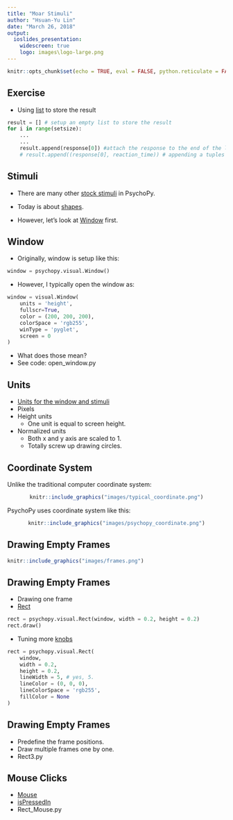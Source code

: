 ```yaml
---
title: "Moar Stimuli"
author: "Hsuan-Yu Lin"
date: "March 26, 2018"
output:
  ioslides_presentation:
    widescreen: true
    logo: images\logo-large.png
---
```


```r
knitr::opts_chunk$set(echo = TRUE, eval = FALSE, python.reticulate = FALSE)
```

## Exercise

- Using [list](https://docs.python.org/2/tutorial/datastructures.html) to store the result
```python
result = [] # setup an empty list to store the result
for i in range(setsize):
    ...
    ...
    result.append(response[0]) #attach the response to the end of the list
    # result.append((response[0], reaction_time)) # appending a tuples
```

## Stimuli

- There are many other [stock stimuli](http://www.psychopy.org/api/visual.html) in PsychoPy. 
- Today is about [shapes](http://www.psychopy.org/api/visual/shapestim.html#psychopy.visual.ShapeStim).

- However, let's look at [Window](http://www.psychopy.org/api/visual/window.html#psychopy.visual.Window) first.

## Window

- Originally, window is setup like this:

```python
window = psychopy.visual.Window()
```

- However, I typically open the window as:
```python
window = visual.Window(
    units = 'height',
    fullscr=True,
    color = (200, 200, 200),
    colorSpace = 'rgb255', 
    winType = 'pyglet',
    screen = 0
)
```
- What does those mean?
- See code: open_window.py

## Units

- [Units for the window and stimuli](http://www.psychopy.org/general/units.html#units)
- Pixels
- Height units
    - One unit is equal to screen height.
- Normalized units
    - Both x and y axis are scaled to 1.
    - Totally screw up drawing circles.
    
## Coordinate System

<div class="columns-2">
Unlike the traditional computer coordinate system:
<center>
```r
knitr::include_graphics("images/typical_coordinate.png")
```
</center>

PsychoPy uses coordinate system like this:
<center>
```r
knitr::include_graphics("images/psychopy_coordinate.png")
```
</center>
</div>

## Drawing Empty Frames
```r
knitr::include_graphics("images/frames.png")
```

## Drawing Empty Frames

- Drawing one frame
- [Rect](http://www.psychopy.org/api/visual/rect.html#psychopy.visual.Rect)

```python
rect = psychopy.visual.Rect(window, width = 0.2, height = 0.2)
rect.draw()
```

- Tuning more [knobs](http://www.psychopy.org/api/visual/shapestim.html#psychopy.visual.ShapeStim)
```python
rect = psychopy.visual.Rect(
    window,
    width = 0.2,
    height = 0.2,
    lineWidth = 5, # yes, 5.
    lineColor = (0, 0, 0),
    lineColorSpace = 'rgb255',
    fillColor = None
)
```

## Drawing Empty Frames

- Predefine the frame positions.
- Draw multiple frames one by one.
- Rect3.py

## Mouse Clicks

- [Mouse](http://www.psychopy.org/api/event.html#psychopy.event.Mouse)
- [isPressedIn](http://www.psychopy.org/api/event.html#psychopy.event.Mouse.isPressedIn)
- Rect_Mouse.py

## 